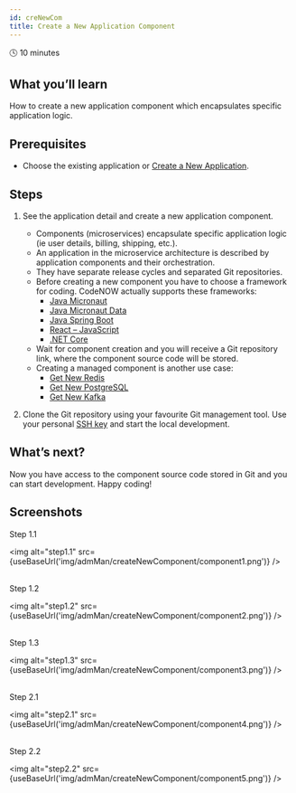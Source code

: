 ```yaml
---
id: creNewCom
title: Create a New Application Component
---
```



🕓 10 minutes

## What you’ll learn

How to create a new application component which encapsulates specific application logic.

## Prerequisites

- Choose the existing application or [Create a New Application](https://vitsestak.github.io/code_now/docs/admMan/creNewApp/).

## Steps

1. See the application detail and create a new application component.
    - Components (microservices) encapsulate specific application logic (ie user details, billing, shipping, etc.).
    - An application in the microservice architecture is described by application components and their orchestration.
    - They have separate release cycles and separated Git repositories.
    - Before creating a new component you have to choose a framework for coding. CodeNOW actually supports these frameworks:
      - [Java Micronaut](https://micronaut.io/)
      - [Java Micronaut Data](https://github.com/micronaut-projects/micronaut-data#micronaut-data)
      - [Java Spring Boot](https://spring.io/projects/spring-boot) 
      - [React – JavaScript](https://reactjs.org/)
      - [.NET Core](https://docs.microsoft.com/en-us/dotnet/core/introduction) 
    - Wait for component creation and you will receive a Git repository link, where the component source code will be stored. 
    - Creating a managed component is another use case:
      - [Get New Redis](https://vitsestak.github.io/code_now/docs/manComAdm/getNewRed/) 
      - [Get New PostgreSQL](https://vitsestak.github.io/code_now/docs/manComAdm/getNewPos/)
      - [Get New Kafka](https://vitsestak.github.io/code_now/docs/manComAdm/getNewApaKaf/)   


2. Clone the Git repository using your favourite Git management tool. Use your personal [SSH key](https://vitsestak.github.io/code_now/docs/useAdm/sshSet/) and start the local development.

## What’s next?

Now you have access to the component source code stored in Git and you can start development. Happy coding!

## Screenshots

Step 1.1

<img alt="step1.1" src={useBaseUrl('img/admMan/createNewComponent/component1.png')} />
<br/><br/>

Step 1.2

<img alt="step1.2" src={useBaseUrl('img/admMan/createNewComponent/component2.png')} />
<br/><br/>

Step 1.3

<img alt="step1.3" src={useBaseUrl('img/admMan/createNewComponent/component3.png')} />
<br/><br/>

Step 2.1

<img alt="step2.1" src={useBaseUrl('img/admMan/createNewComponent/component4.png')} />
<br/><br/>

Step 2.2

<img alt="step2.2" src={useBaseUrl('img/admMan/createNewComponent/component5.png')} />
<br/><br/>